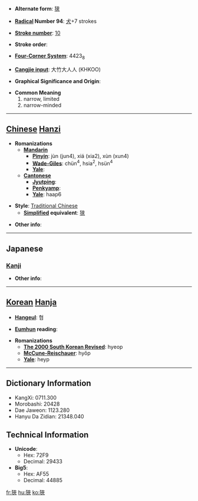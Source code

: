 * '''Alternate form''': [[狭]]

* '''[[Wiktionary:Chinese radical index| Radical]] Number 94''': [[Wiktionary:Chinese radical index 犬|犬]]+7 strokes

* '''[[Wiktionary:Chinese total strokes index|Stroke number]]''': [[Wiktionary:Chinese total strokes index 10|10]]

* '''Stroke order''': 

* '''[[Wiktionary:Chinese four corner index|Four-Corner System]]''': 4423<sub>8</sub>

* '''[[Wiktionary:Chinese Cangjie index|Cangjie input]]''': 大竹大人人 (KHKOO)

* '''Graphical Significance and Origin''': 

* '''Common Meaning'''
*#narrow, limited
*# narrow-minded


----

== [[Chinese]] [[Hanzi]] ==

* '''Romanizations'''
** '''[[Mandarin]]'''
*** '''[[Pinyin]]''': jùn (jun4), xiá (xia2), xùn (xun4)
*** '''[[Wade-Giles]]''': chün<sup>4</sup>, hsia<sup>2</sup>, hsün<sup>4</sup>
*** '''[[Yale]]''': 
** '''[[Cantonese]]'''
*** '''[[Jyutping]]''':
*** '''[[Penkyamp]]''': 
*** '''[[Yale]]''': haap6

* '''Style''': [[Traditional Chinese]] 
** '''[[Simplified Chinese|Simplified]] equivalent''': [[狭]]

* '''Other info''': 

----

==Japanese==
===[[Kanji]]===
{{kanji|on readings=[[きょう]] (kyō), [[こう]] (kō)|kun readings=[[せまい]] (semai), [[せばめる]] (sebameru)}}

* '''Other info''':  

----

== [[Korean]] [[Hanja]] ==

* '''[[Hangeul]]''': 협

* '''[[Eumhun]] reading''': 

* '''Romanizations'''
** '''[[The 2000 South Korean Revised Romanization|The 2000 South Korean Revised]]''': hyeop
** '''[[McCune-Reischauer]]''': hyŏp
** '''[[Yale]]''': heyp

----

== Dictionary Information ==

* KangXi: 0711.300
* Morobashi: 20428
* Dae Jaweon: 1123.280
* Hanyu Da Zidian: 21348.040

== Technical Information ==

* '''Unicode''':
** Hex: 72F9
** Decimal: 29433
* '''Big5''':
** Hex: AF55
** Decimal: 44885

[[fr:狹]]
[[hu:狹]]
[[ko:狹]]